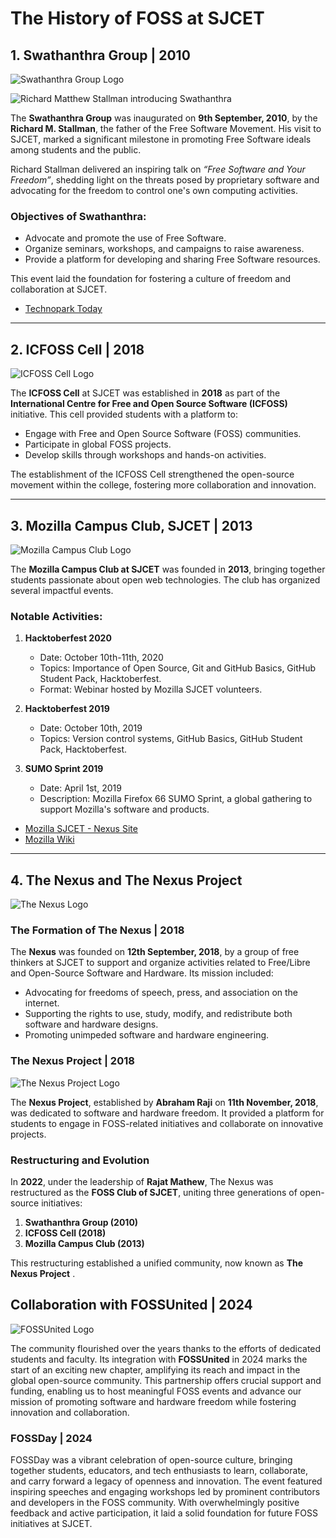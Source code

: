 # The History of FOSS at SJCET 

## 1. Swathanthra Group | 2010
![Swathanthra Group Logo](/history/swathantratha_logo.jpeg)

![Richard Matthew Stallman introducing Swathanthra](/history/RMS_swathantra_introductionsjcet.jpeg)

The **Swathanthra Group** was inaugurated on **9th September, 2010**, by the **Richard M. Stallman**, the father of the Free Software Movement. His visit to SJCET, marked a significant milestone in promoting Free Software ideals among students and the public. 

Richard Stallman delivered an inspiring talk on *“Free Software and Your Freedom”*, shedding light on the threats posed by proprietary software and advocating for the freedom to control one's own computing activities. 

### Objectives of Swathanthra:
- Advocate and promote the use of Free Software.
- Organize seminars, workshops, and campaigns to raise awareness.
- Provide a platform for developing and sharing Free Software resources.

This event laid the foundation for fostering a culture of freedom and collaboration at SJCET.

- [Technopark Today](https://www.technoparktoday.com/richard-stallman-in-kerala-to-inagurate-swathanthra-1-0/)

---

## 2. ICFOSS Cell | 2018
![ICFOSS Cell Logo](/history/ICFOSS_logo.jpeg)

The **ICFOSS Cell** at SJCET was established in **2018** as part of the **International Centre for Free and Open Source Software (ICFOSS)** initiative. This cell provided students with a platform to:
- Engage with Free and Open Source Software (FOSS) communities.
- Participate in global FOSS projects.
- Develop skills through workshops and hands-on activities.

The establishment of the ICFOSS Cell strengthened the open-source movement within the college, fostering more collaboration and innovation.

---

## 3. Mozilla Campus Club, SJCET | 2013
![Mozilla Campus Club Logo](/history/mozilla_sjcet_logo.png)

The **Mozilla Campus Club at SJCET** was founded in **2013**, bringing together students passionate about open web technologies. The club has organized several impactful events.

### Notable Activities:
1. **Hacktoberfest 2020**
   - Date: October 10th-11th, 2020
   - Topics: Importance of Open Source, Git and GitHub Basics, GitHub Student Pack, Hacktoberfest.
   - Format: Webinar hosted by Mozilla SJCET volunteers.

2. **Hacktoberfest 2019**
   - Date: October 10th, 2019
   - Topics: Version control systems, GitHub Basics, GitHub Student Pack, Hacktoberfest.

3. **SUMO Sprint 2019**
   - Date: April 1st, 2019
   - Description: Mozilla Firefox 66 SUMO Sprint, a global gathering to support Mozilla's software and products.

- [Mozilla SJCET - Nexus Site](https://nexus.sjcetpalai.ac.in/mozilla/)  
- [Mozilla Wiki](https://wiki.mozilla.org/index.php?title=SJCET&oldid=677950)

---

## 4. The Nexus and The Nexus Project

![The Nexus Logo](/history/nexus_logo.jpeg)

### The Formation of The Nexus | 2018

The **Nexus** was founded on **12th September, 2018**, by a group of free thinkers at SJCET to support and organize activities related to Free/Libre and Open-Source Software and Hardware. Its mission included:
- Advocating for freedoms of speech, press, and association on the internet.
- Supporting the rights to use, study, modify, and redistribute both software and hardware designs.
- Promoting unimpeded software and hardware engineering.

### The Nexus Project | 2018

![The Nexus Project Logo](/history/the_nexus_project_logo.jpeg)

The **Nexus Project**, established by **Abraham Raji** on **11th November, 2018**, was dedicated to software and hardware freedom. It provided a platform for students to engage in FOSS-related initiatives and collaborate on innovative projects.

### Restructuring and Evolution
In **2022**, under the leadership of **Rajat Mathew**, The Nexus was restructured as the **FOSS Club of SJCET**, uniting three generations of open-source initiatives:
1. **Swathanthra Group (2010)**  
2. **ICFOSS Cell (2018)**  
3. **Mozilla Campus Club (2013)**  

This restructuring established a unified community, now known as **The Nexus Project** . 

## Collaboration with FOSSUnited | 2024

![FOSSUnited Logo](/history/FOSSUnited_logo.jpeg)

The community flourished over the years thanks to the efforts of dedicated students and faculty. Its integration with **FOSSUnited** in 2024 marks the start of an exciting new chapter, amplifying its reach and impact in the global open-source community. This partnership offers crucial support and funding, enabling us to host meaningful FOSS events and advance our mission of promoting software and hardware freedom while fostering innovation and collaboration.

### FOSSDay | 2024

FOSSDay was a vibrant celebration of open-source culture, bringing together students, educators, and tech enthusiasts to learn, collaborate, and carry forward a legacy of openness and innovation. The event featured inspiring speeches and engaging workshops led by prominent contributors and developers in the FOSS community.
With overwhelmingly positive feedback and active participation, it laid a solid foundation for future FOSS initiatives at SJCET. 

